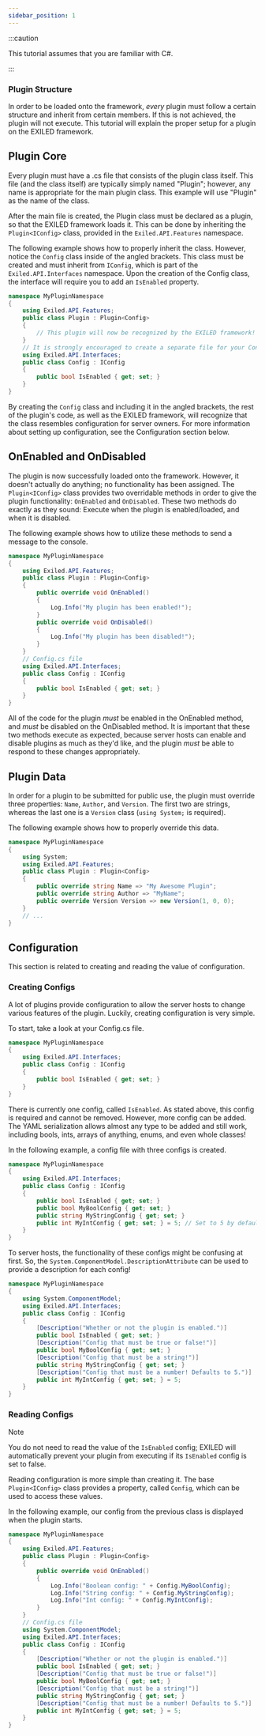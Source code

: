 ```yaml
---
sidebar_position: 1
---
```


:::caution

This tutorial assumes that you are familiar with C#.

:::

### Plugin Structure
In order to be loaded onto the framework, *every* plugin must follow a certain structure and inherit from certain members. If this is not achieved, the plugin will not execute. This tutorial will explain the proper setup for a plugin on the EXILED framework.

## Plugin Core
Every plugin must have a .cs file that consists of the plugin class itself. This file (and the class itself) are typically simply named "Plugin"; however, any name is appropriate for the main plugin class. This example will use "Plugin" as the name of the class.

After the main file is created, the Plugin class must be declared as a plugin, so that the EXILED framework loads it. This can be done by inheriting the `Plugin<IConfig>` class, provided in the `Exiled.API.Features` namespace.

The following example shows how to properly inherit the class. However, notice the `Config` class inside of the angled brackets. This class must be created and must inherit from `IConfig`, which is part of the `Exiled.API.Interfaces` namespace. Upon the creation of the Config class, the interface will require you to add an `IsEnabled` property.
```cs
namespace MyPluginNamespace
{
    using Exiled.API.Features;
    public class Plugin : Plugin<Config>
    {
        // This plugin will now be recognized by the EXILED framework!
    }
    // It is strongly encouraged to create a separate file for your Config class.
    using Exiled.API.Interfaces;
    public class Config : IConfig
    {
        public bool IsEnabled { get; set; }
    }
}
```
By creating the `Config` class and including it in the angled brackets, the rest of the plugin's code, as well as the EXILED framework, will recognize that the class resembles configuration for server owners. For more information about setting up configuration, see the Configuration section below.

## OnEnabled and OnDisabled
The plugin is now successfully loaded onto the framework. However, it doesn't actually do anything; no functionality has been assigned. The `Plugin<IConfig>` class provides two overridable methods in order to give the plugin functionality: `OnEnabled` and `OnDisabled`. These two methods do exactly as they sound: Execute when the plugin is enabled/loaded, and when it is disabled.

The following example shows how to utilize these methods to send a message to the console.
```cs
namespace MyPluginNamespace
{
    using Exiled.API.Features;
    public class Plugin : Plugin<Config>
    {
        public override void OnEnabled()
        {
            Log.Info("My plugin has been enabled!");
        }
        public override void OnDisabled()
        {
            Log.Info("My plugin has been disabled!");
        }
    }
    // Config.cs file
    using Exiled.API.Interfaces;
    public class Config : IConfig
    {
        public bool IsEnabled { get; set; }
    }
}
```
All of the code for the plugin *must* be enabled in the OnEnabled method, and *must* be disabled on the OnDisabled method. It is important that these two methods execute as expected, because server hosts can enable and disable plugins as much as they'd like, and the plugin *must* be able to respond to these changes appropriately.

## Plugin Data
In order for a plugin to be submitted for public use, the plugin must override three properties: `Name`, `Author`, and `Version`. The first two are strings, whereas the last one is a `Version` class (`using System;` is required).

The following example shows how to properly override this data.
```cs
namespace MyPluginNamespace
{
    using System;
    using Exiled.API.Features;
    public class Plugin : Plugin<Config>
    {
        public override string Name => "My Awesome Plugin";
        public override string Author => "MyName";
        public override Version Version => new Version(1, 0, 0);
    }
    // ...
}
```

## Configuration
This section is related to creating and reading the value of configuration.

### Creating Configs
A lot of plugins provide configuration to allow the server hosts to change various features of the plugin. Luckily, creating configuration is very simple.

To start, take a look at your Config.cs file.
```cs
namespace MyPluginNamespace
{
    using Exiled.API.Interfaces;
    public class Config : IConfig
    {
        public bool IsEnabled { get; set; }
    }
}
```
There is currently one config, called `IsEnabled`. As stated above, this config is required and cannot be removed. However, more config can be added. The YAML serialization allows almost any type to be added and still work, including bools, ints, arrays of anything, enums, and even whole classes!

In the following example, a config file with three configs is created.
```cs
namespace MyPluginNamespace
{
    using Exiled.API.Interfaces;
    public class Config : IConfig
    {
        public bool IsEnabled { get; set; }
        public bool MyBoolConfig { get; set; }
        public string MyStringConfig { get; set; }
        public int MyIntConfig { get; set; } = 5; // Set to 5 by default.
    }
}
```
To server hosts, the functionality of these configs might be confusing at first. So, the `System.ComponentModel.DescriptionAttribute` can be used to provide a description for each config!
```cs
namespace MyPluginNamespace
{
    using System.ComponentModel;
    using Exiled.API.Interfaces;
    public class Config : IConfig
    {
        [Description("Whether or not the plugin is enabled.")]
        public bool IsEnabled { get; set; }
        [Description("Config that must be true or false!")]
        public bool MyBoolConfig { get; set; }
        [Description("Config that must be a string!")]
        public string MyStringConfig { get; set; }
        [Description("Config that must be a number! Defaults to 5.")]
        public int MyIntConfig { get; set; } = 5;
    }
}
```

### Reading Configs
> [!NOTE]
> You do not need to read the value of the `IsEnabled` config; EXILED will automatically prevent your plugin from executing if its `IsEnabled` config is set to false.


Reading configuration is more simple than creating it. The base `Plugin<IConfig>` class provides a property, called `Config`, which can be used to access these values.

In the following example, our config from the previous class is displayed when the plugin starts.
```cs
namespace MyPluginNamespace
{
    using Exiled.API.Features;
    public class Plugin : Plugin<Config>
    {
        public override void OnEnabled()
        {
            Log.Info("Boolean config: " + Config.MyBoolConfig);
            Log.Info("String config: " + Config.MyStringConfig);
            Log.Info("Int config: " + Config.MyIntConfig);
        }
    }
    // Config.cs file
    using System.ComponentModel;
    using Exiled.API.Interfaces;
    public class Config : IConfig
    {
        [Description("Whether or not the plugin is enabled.")]
        public bool IsEnabled { get; set; }
        [Description("Config that must be true or false!")]
        public bool MyBoolConfig { get; set; }
        [Description("Config that must be a string!")]
        public string MyStringConfig { get; set; }
        [Description("Config that must be a number! Defaults to 5.")]
        public int MyIntConfig { get; set; } = 5;
    }
}
```


